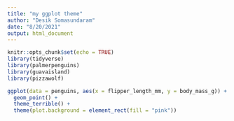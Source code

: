 ```yaml
---
title: "my ggplot theme"
author: "Desik Somasundaram"
date: "8/20/2021"
output: html_document
---
```


```r
knitr::opts_chunk$set(echo = TRUE)
library(tidyverse)
library(palmerpenguins)
library(guavaisland)
library(pizzawolf)
```

```r
ggplot(data = penguins, aes(x = flipper_length_mm, y = body_mass_g)) +
  geom_point() +
  theme_terrible() +
  theme(plot.background = element_rect(fill = "pink"))
```

